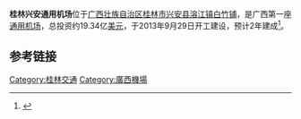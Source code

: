 '''桂林兴安通用机场'''位于[[广西壮族自治区|广西壮族自治区]][[桂林市|桂林市]][[兴安县|兴安县]][[溶江镇|溶江镇]][[白竹铺|白竹铺]]，是广西第一座[[通用机场|通用机场]]，总投资约19.34亿[[美元|美元]]，于2013年9月29日开工建设，预计2年建成<ref>{{cite web |url=http://news.guilinlife.com/n/2013-09/29/333786.shtml |title=兴安将用两年时间建成通用机场 项目今日正式启动 |year=2013 |publisher=桂林生活网 |accessdate=2013-09-29 |archive-date=2013-10-04 |archive-url=https://web.archive.org/web/20131004235848/http://news.guilinlife.com/n/2013-09/29/333786.shtml |dead-url=no }}</ref>。

== 参考链接 ==
<references />

{{桂林市公共交通}}
{{机场小作品}}
[[Category:桂林交通|Category:桂林交通]]
[[Category:廣西機場|Category:廣西機場]]